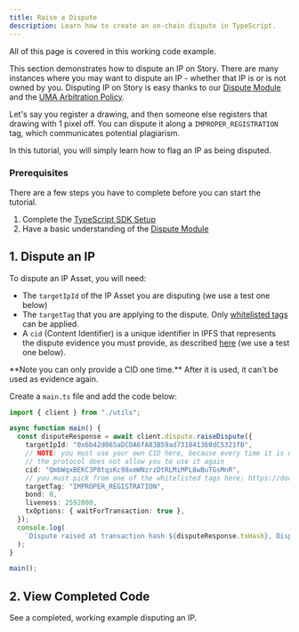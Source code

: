 ```yaml
---
title: Raise a Dispute
description: Learn how to create an on-chain dispute in TypeScript.
---
```


<CardGroup cols={1}>
  <Card
    title="Completed Code"
    href="https://github.com/storyprotocol/typescript-tutorial/blob/main/scripts/disputeIp.ts"
    icon="thumbs-up"
    iconType="solid"
  >
    All of this page is covered in this working code example.
  </Card>
</CardGroup>

This section demonstrates how to dispute an IP on Story. There are many instances where you may want to dispute an IP - whether that IP is or is not owned by you. Disputing IP on Story is easy thanks to our [Dispute Module](/concepts/dispute-module) and the [UMA Arbitration Policy](/concepts/dispute-module/uma-arbitration-policy).

Let's say you register a drawing, and then someone else registers that drawing with 1 pixel off. You can dispute it along a `IMPROPER_REGISTRATION` tag, which communicates potential plagiarism.

In this tutorial, you will simply learn how to flag an IP as being disputed.

### Prerequisites

There are a few steps you have to complete before you can start the tutorial.

1. Complete the [TypeScript SDK Setup](/developers/typescript-sdk/setup)
2. Have a basic understanding of the [Dispute Module](/concepts/dispute-module)

## 1. Dispute an IP

To dispute an IP Asset, you will need:

- The `targetIpId` of the IP Asset you are disputing (we use a test one below)
- The `targetTag` that you are applying to the dispute. Only [whitelisted tags](/concepts/dispute-module/overview#dispute-tags) can be applied.
- A `cid` (Content Identifier) is a unique identifier in IPFS that represents the dispute evidence you must provide, as described [here](/concepts/dispute-module/uma-arbitration-policy#dispute-evidence-submission-guidelines) (we use a test one below).

<Warning>
  **Note you can only provide a CID one time.** After it is used, it can't be
  used as evidence again.
</Warning>

Create a `main.ts` file and add the code below:

```typescript main.ts
import { client } from "./utils";

async function main() {
  const disputeResponse = await client.dispute.raiseDispute({
    targetIpId: "0x6b42d065aDCDA6fA83B59ad731841360dC5321fB",
    // NOTE: you must use your own CID here, because every time it is used,
    // the protocol does not allow you to use it again
    cid: "QmbWqxBEKC3P8tqsKc98xmWNzrzDtRLMiMPL8wBuTGsMnR",
    // you must pick from one of the whitelisted tags here: https://docs.story.foundation/concepts/dispute-module#dispute-tags
    targetTag: "IMPROPER_REGISTRATION",
    bond: 0,
    liveness: 2592000,
    txOptions: { waitForTransaction: true },
  });
  console.log(
    `Dispute raised at transaction hash ${disputeResponse.txHash}, Dispute ID: ${disputeResponse.disputeId}`
  );
}

main();
```

## 2. View Completed Code

<CardGroup cols={1}>
  <Card
    title="Completed Code"
    href="https://github.com/storyprotocol/typescript-tutorial/blob/main/scripts/disputeIp.ts"
    icon="thumbs-up"
    iconType="solid"
  >
    See a completed, working example disputing an IP.
  </Card>
</CardGroup>
